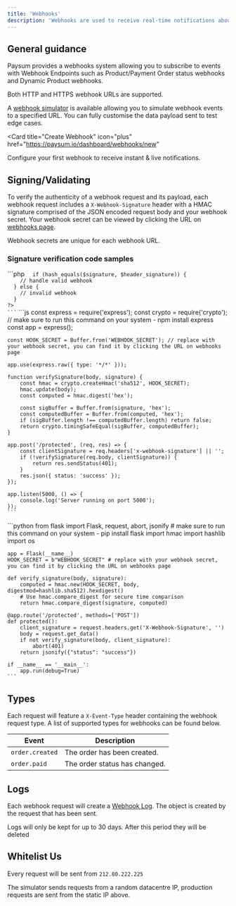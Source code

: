 ```yaml
---
title: 'Webhooks'
description: 'Webhooks are used to receive real-time notifications about payment events or e-commerce notifications'
---
```


## General guidance

Paysum provides a webhooks system allowing you to subscribe to events with Webhook Endpoints such as Product/Payment Order status webhooks and Dynamic Product webhooks.

<Note>Both HTTP and HTTPS webhook URLs are supported.</Note>

A [webhook simulator](https://paysum.io/dashboard/webhooks) is available allowing you to simulate webhook events to a specified URL. You can fully customise the data payload sent to test edge cases.

<Card
  title="Create Webhook"
  icon="plus"
  href="https://paysum.io/dashboard/webhooks/new"
>
  Configure your first webhook to receive instant & live notifications.
</Card>

## Signing/Validating

To verify the authenticity of a webhook request and its payload, each webhook request includes a `X-Webhook-Signature` header with a HMAC signature comprised of the JSON encoded request body and your webhook secret. Your webhook secret can be viewed by clicking the URL on [webhooks page](https://paysum.io/dashboard/webhooks).

<Warning>Webhook secrets are unique for each webhook URL.</Warning>

### Signature verification code samples

<AccordionGroup>
  <Accordion title="PHP" icon="php">
    ```php
    <?php
      $payload = file_get_contents('php://input');
      $secret = 'WEBHOOK_SECRET'; // replace with your webhook secret, you can find it by clicking the URL on webhooks page
      $header_signature = $_SERVER['HTTP_X_WEBHOOK_SIGNATURE']; // get our signature header
      $signature = hash_hmac('sha512', $payload, $secret);

      if (hash_equals($signature, $header_signature)) {
        // handle valid webhook
      } else {
        // invalid webhook
      }
    ?>
    ```
  </Accordion>

  <Accordion title="Node JS" icon="js">
    ```js
    const express = require('express');
    const crypto = require('crypto'); // make sure to run this command on your system - npm install express
    const app = express();

    const HOOK_SECRET = Buffer.from('WEBHOOK_SECRET'); // replace with your webhook secret, you can find it by clicking the URL on webhooks page

    app.use(express.raw({ type: '*/*' }));

    function verifySignature(body, signature) {
        const hmac = crypto.createHmac('sha512', HOOK_SECRET);
        hmac.update(body);
        const computed = hmac.digest('hex');

        const sigBuffer = Buffer.from(signature, 'hex');
        const computedBuffer = Buffer.from(computed, 'hex');
        if (sigBuffer.length !== computedBuffer.length) return false;
        return crypto.timingSafeEqual(sigBuffer, computedBuffer);
    }

    app.post('/protected', (req, res) => {
        const clientSignature = req.headers['x-webhook-signature'] || '';
        if (!verifySignature(req.body, clientSignature)) {
            return res.sendStatus(401);
        }
        res.json({ status: 'success' });
    });

    app.listen(5000, () => {
        console.log('Server running on port 5000');
    });
    ```
  </Accordion>

  <Accordion title="Python" icon="python">
    ```python
    from flask import Flask, request, abort, jsonify # make sure to run this command on your system - pip install flask
    import hmac
    import hashlib
    import os

    app = Flask(__name__)
    HOOK_SECRET = b"WEBHOOK_SECRET" # replace with your webhook secret, you can find it by clicking the URL on webhooks page

    def verify_signature(body, signature):
        computed = hmac.new(HOOK_SECRET, body, digestmod=hashlib.sha512).hexdigest()
        # Use hmac.compare_digest for secure time comparison
        return hmac.compare_digest(signature, computed)

    @app.route('/protected', methods=['POST'])
    def protected():
        client_signature = request.headers.get('X-Webhook-Signature', '')
        body = request.get_data()
        if not verify_signature(body, client_signature):
            abort(401)
        return jsonify({"status": "success"})

    if __name__ == '__main__':
        app.run(debug=True)
    ```
  </Accordion>
</AccordionGroup>

## Types

Each request will feature a `X-Event-Type` header containing the webhook request type. A list of supported types for webhooks can be found below.

| Event | Description |
| ----- | ----------- |
| `order.created` | The order has been created. |
| `order.paid` | The order status has changed. |

## Logs

Each webhook request will create a [Webhook Log](https://paysum.io/dashboard/webhooks). The object is created by the request that has been sent.

<Warning>Logs will only be kept for up to 30 days. After this period they will be deleted</Warning>

## Whitelist Us

Every request will be sent from `212.80.222.225`

<Warning>The simulator sends requests from a random datacentre IP, production requests are sent from the static IP above.</Warning>